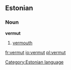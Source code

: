 ==Estonian==
===Noun===
'''vermut'''
# [[vermouth]]

[[Category:Estonian language]]

[[fr:vermut]]
[[io:vermut]]
[[pl:vermut]]